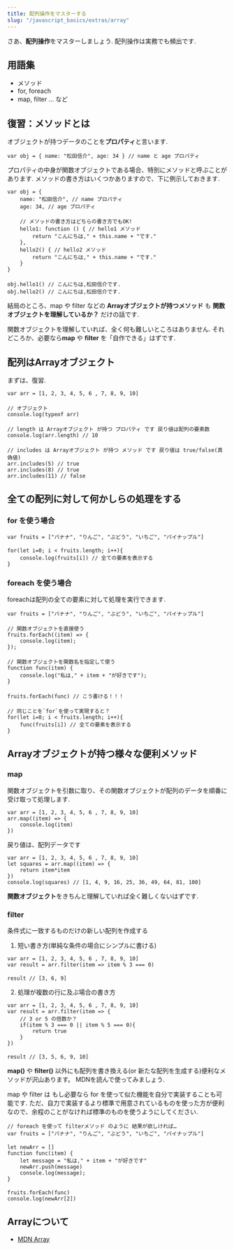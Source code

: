 ```yaml
---
title: 配列操作をマスターする
slug: "/javascript_basics/extras/array"
---
```


さあ、**配列操作**をマスターしましょう.
配列操作は実務でも頻出です.

## 用語集

- メソッド
- for, foreach
- map, filter … など

## 復習：メソッドとは

オブジェクトが持つデータのことを**プロパティ**と言います.

```
var obj = { name: "松田信介", age: 34 } // name と age プロパティ
```

プロパティの中身が関数オブジェクトである場合、特別にメソッドと呼ぶことがあります.
メソッドの書き方はいくつかありますので、下に例示しておきます.

```
var obj = {
    name: "松田信介", // name プロパティ
    age: 34, // age プロパティ
　
    // メソッドの書き方はどちらの書き方でもOK!
    hello1: function () { // hello1 メソッド
        return "こんにちは," + this.name + "です."
    },
    hello2() { // hello2 メソッド
        return "こんにちは," + this.name + "です."
    }
}
　
obj.hello1() // こんにちは,松田信介です.
obj.hello2() // こんにちは,松田信介です.
```

結局のところ、map や filter などの **Arrayオブジェクトが持つメソッド** も **関数オブジェクトを理解しているか？** だけの話です.

関数オブジェクトを理解していれば、全く何も難しいところはありません.
それどころか、必要なら**map** や **filter** を「自作できる」はずです.

## 配列はArrayオブジェクト

まずは、復習.

```
var arr = [1, 2, 3, 4, 5, 6 , 7, 8, 9, 10]
　
// オブジェクト
console.log(typeof arr)
　
// length は Arrayオブジェクト が持つ プロパティ です 戻り値は配列の要素数
console.log(arr.length) // 10
　
// includes は Arrayオブジェクト が持つ メソッド です 戻り値は true/false(真偽値)
arr.includes(5) // true
arr.includes(8) // true
arr.includes(11) // false
```

## 全ての配列に対して何かしらの処理をする

### for を使う場合

```
var fruits = ["バナナ", "りんご", "ぶどう", "いちご", "パイナップル"]
　
for(let i=0; i < fruits.length; i++){
    console.log(fruits[i]) // 全ての要素を表示する
}
```

### foreach を使う場合

foreachは配列の全ての要素に対して処理を実行できます.

```
var fruits = ["バナナ", "りんご", "ぶどう", "いちご", "パイナップル"]
　
// 関数オブジェクトを直接使う
fruits.forEach((item) => {
    console.log(item);
});
　
// 関数オブジェクトを関数名を指定して使う
function func(item) {
    console.log("私は," + item + "が好きです");
}
　
fruits.forEach(func) // こう書ける！！！
　
// 同じことを`for`を使って実現すると？
for(let i=0; i < fruits.length; i++){
    func(fruits[i]) // 全ての要素を表示する
}
```

## Arrayオブジェクトが持つ様々な便利メソッド

### map

関数オブジェクトを引数に取り、その関数オブジェクトが配列のデータを順番に受け取って処理します.

```
var arr = [1, 2, 3, 4, 5, 6 , 7, 8, 9, 10]
arr.map((item) => {
    console.log(item)
})
```

戻り値は、配列データです

```
var arr = [1, 2, 3, 4, 5, 6 , 7, 8, 9, 10]
let squares = arr.map((item) => {
    return item*item
})
console.log(squares) // [1, 4, 9, 16, 25, 36, 49, 64, 81, 100]
```

**関数オブジェクト**をきちんと理解していれば全く難しくないはずです.

### filter

条件式に一致するものだけの新しい配列を作成する

1. 短い書き方(単純な条件の場合にシンプルに書ける)

```
var arr = [1, 2, 3, 4, 5, 6 , 7, 8, 9, 10]
var result = arr.filter(item => item % 3 === 0)
　
result // [3, 6, 9]
```

2. 処理が複数の行に及ぶ場合の書き方

```
var arr = [1, 2, 3, 4, 5, 6 , 7, 8, 9, 10]
var result = arr.filter(item => {
    // 3 or 5 の倍数か？
    if(item % 3 === 0 || item % 5 === 0){
        return true
    }
})
　
result // [3, 5, 6, 9, 10]
```

**map()** や **filter()** 以外にも配列を書き換える(or 新たな配列を生成する)便利なメソッドが沢山あります。
MDNを読んで使ってみましょう.

map や filter は もし必要なら for を使って似た機能を自分で実装することも可能です.
ただ、自力で実装するより標準で用意されているものを使った方が便利なので、余程のことがなければ標準のものを使うようにしてください.

```
// foreach を使って filterメソッド のように 結果が欲しければ…
var fruits = ["バナナ", "りんご", "ぶどう", "いちご", "パイナップル"]
　
let newArr = []
function func(item) {
    let message = "私は," + item + "が好きです"
    newArr.push(message)
    console.log(message);
}
　
fruits.forEach(func)
console.log(newArr[2])
```

## Arrayについて

- [MDN Array](https://developer.mozilla.org/ja/docs/Web/JavaScript/Reference/Global_Objects/Array)
